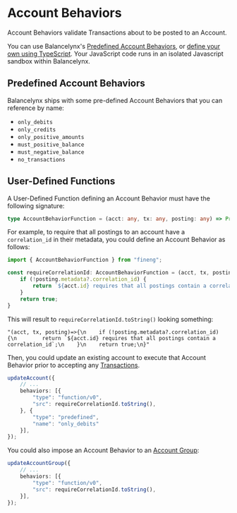 # Account Behaviors

Account Behaviors validate Transactions about to be posted to an Account.

You can use Balancelynx's [Predefined Account Behaviors](#predefined-account-behaviors), or [define your own using TypeScript](#user-defined-functions).
Your JavaScript code runs in an isolated Javascript sandbox within Balancelynx.

## Predefined Account Behaviors

Balancelynx ships with some pre-defined Account Behaviors that you can reference by name:
* `only_debits`
* `only_credits`
* `only_positive_amounts`
* `must_positive_balance`
* `must_negative_balance`
* `no_transactions`

## User-Defined Functions

A User-Defined Function defining an Account Behavior must have the following signature:
```typescript
type AccountBehaviorFunction = (acct: any, tx: any, posting: any) => Promise<true|string>;
```

For example, to require that all postings to an account have a `correlation_id` in their
metadata, you could define an Account Behavior as follows:

```typescript copy
import { AccountBehaviorFunction } from "fineng";

const requireCorrelationId: AccountBehaviorFunction = (acct, tx, posting) => {
	if (!posting.metadata?.correlation_id) {
		return `${acct.id} requires that all postings contain a correlation_id`;
	}
	return true;
}
```

This will result to `requireCorrelationId.toString()` looking something:
```
"(acct, tx, posting)=>{\n    if (!posting.metadata?.correlation_id) {\n        return `${acct.id} requires that all postings contain a correlation_id`;\n    }\n    return true;\n}"
```

Then, you could update an existing account to execute that Account Behavior prior to accepting any [Transactions](transaction).
```typescript copy
updateAccount({
	// ...
	behaviors: [{
		"type": "function/v0",
		"src": requireCorrelationId.toString(),
	}, {
		"type": "predefined",
		"name": "only_debits"
	}],
});
```

You could also impose an Account Behavior to an [Account Group](account-group):
```typescript copy
updateAccountGroup({
	// ...
	behaviors: [{
		"type": "function/v0",
		"src": requireCorrelationId.toString(),
	}],
});
```
